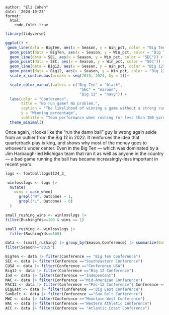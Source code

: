 ```{title: "Close rushing wins"}
author: "Eli Cohen"
date: '2024-10-23'
format: 
  html:
    code-fold: true
```


```r
library(tidyverse)
```

```r
ggplot() +
 geom_line(data = BigTen, aes(x = Season, y = Win_pct, color = "Big Ten")) +
  geom_point(data = BigTen, aes(x = Season, y = Win_pct, color = "Big Ten")) +
  geom_line(data = SEC, aes(x = Season, y = Win_pct, color = "SEC")) +
  geom_point(data = SEC, aes(x = Season, y = Win_pct, color = "SEC")) +
  geom_line(data = Big12, aes(x = Season, y = Win_pct, color = "Big 12")) +
  geom_point(data = Big12, aes(x = Season, y = Win_pct, color = "Big 12")) +
  scale_x_continuous(breaks = seq(2015, 2024, by = 3))+

  scale_color_manual(values = c("Big Ten" = "black", 
                                 "SEC" = "maroon", 
                                 "Big 12" = "navy")) +
  labs(color = "Conference",
       title = "No run game? No problem.",
       caption = "The likelihood of winning a game without a strong run game has increased in the last decade. ",
       y = "Winning percentage",
       subtitle = "Team performance when rushing for less than 100 yards.") +
  theme_minimal() 

```

Once again, it looks like the "run the damn ball" guy is wrong again aside from an outlier from the Big 12 in 2022. It reinforces the idea that quarterback play is king, and shows why most of the money goes to whoever's under center. Even in the Big Ten — which was dominated by a Jim Harbaugh-led Michigan team that ran it as well as anyone in the country — a bad game running the ball has became increasingly-less important in recent years.

```r

logs <- footballlogs1124_3_
```

```r
 winlosslogs <- logs |> 
  mutate(
    wins = case_when(
      grepl("W", Outcome) ~ 1, 
      grepl("L", Outcome) ~ 0)
  )
```

```r
small_rushing_wins <- winlosslogs |>
filter(RushingYds<=100 & wins == 1)

small_rushing <- winlosslogs |>
  filter(RushingYds<=100)
```

```r
data <- (small_rushing) |> group_by(Season,Conference) |> summarize(Games = n(), Wins=sum(wins), Win_pct=Wins/Games) |>
filter(Season>="2015")

BigTen <- data |> filter(Conference == "Big Ten Conference")
SEC <- data |> filter(Conference =="Southeastern Conference")
CUSA <- data |> filter(Conference =="Conference USA")
Big12 <- data |> filter(Conference =="Big 12 Conference")
Ind <- data |> filter(Conference =="Independent")
MAC <- data |> filter(Conference =="Mid-American Conference")
PAC12 <- data |> filter(Conference =="Pac-12 Conference"| Conference == "Pacific-12 Conference")
BigEast <- data |> filter(Conference =="Big East Conference")
SunBelt <- data |> filter(Conference =="Sun Belt Conference")
MWC <- data |> filter(Conference =="Mountain West Conference")
WAC <- data |> filter(Conference =="Western Athletic Conference")
ACC <- data |> filter(Conference == "Atlantic Coast Conference")
```
